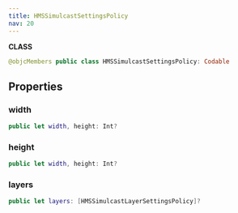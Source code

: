 ```yaml
---
title: HMSSimulcastSettingsPolicy
nav: 20
---
```


**CLASS**

```swift
@objcMembers public class HMSSimulcastSettingsPolicy: Codable
```

## Properties

### width

```swift
public let width, height: Int?
```

### height

```swift
public let width, height: Int?
```

### layers

```swift
public let layers: [HMSSimulcastLayerSettingsPolicy]?
```

